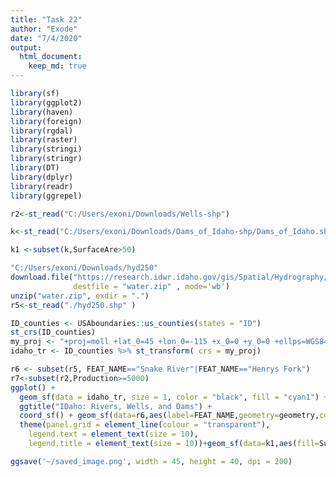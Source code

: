 ```yaml
---
title: "Task 22"
author: "Exode"
date: "7/4/2020"
output: 
  html_document:
    keep_md: true
---
```


```r
library(sf)
library(ggplot2)
library(haven)
library(foreign)
library(rgdal)
library(raster)
library(stringi)
library(stringr)
library(DT)
library(dplyr)
library(readr)
library(ggrepel)
```


```r
r2<-st_read("C:/Users/exoni/Downloads/Wells-shp")

```

```r
k<-st_read("C:/Users/exoni/Downloads/Dams_of_Idaho-shp/Dams_of_Idaho.shp")

k1 <-subset(k,SurfaceAre>50)

```
```r
"C:/Users/exoni/Downloads/hyd250"
download.file("https://research.idwr.idaho.gov/gis/Spatial/Hydrography/streams_lakes/c_250k/hyd250.zip", 
              destfile = "water.zip" , mode='wb')
unzip("water.zip", exdir = ".")
r5<-st_read("./hyd250.shp" )
```

```r

ID_counties <- USAboundaries::us_counties(states = "ID")
st_crs(ID_counties)
my_proj <- "+proj=moll +lat_0=45 +lon_0=-115 +x_0=0 +y_0=0 +ellps=WGS84 +datum=WGS84 +units=m +no_defs"
idaho_tr <- ID_counties %>% st_transform( crs = my_proj)

```

```r
r6 <- subset(r5, FEAT_NAME=="Snake River"|FEAT_NAME=="Henrys Fork")
r7<-subset(r2,Production>=5000)
ggplot() + 
  geom_sf(data = idaho_tr, size = 1, color = "black", fill = "cyan1") + 
  ggtitle("IDaho: Rivers, Wells, and Dams") + 
  coord_sf() + geom_sf(data=r6,aes(label=FEAT_NAME,geometry=geometry,color=FEAT_NAME),size=3)+geom_sf(data=r7,aes(size=Production,geometry=geometry))+theme_bw() +
  theme(panel.grid = element_line(colour = "transparent"),
    legend.text = element_text(size = 10),
    legend.title = element_text(size = 10))+geom_sf(data=k1,aes(fill=SurfaceAre,geometry=geometry),color="blue")+labs(size="Production Rate (in Gallons)",fill="Surface Area (in Acres)",color="River Name")

```
```r
ggsave('~/saved_image.png', width = 45, height = 40, dpi = 200)
```

